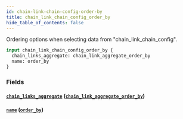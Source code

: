```yaml
---
id: chain-link-chain-config-order-by
title: chain_link_chain_config_order_by
hide_table_of_contents: false
---
```



Ordering options when selecting data from "chain_link_chain_config".

```graphql
input chain_link_chain_config_order_by {
  chain_links_aggregate: chain_link_aggregate_order_by
  name: order_by
}
```


### Fields

#### [`chain_links_aggregate`](#) ([`chain_link_aggregate_order_by`](../inputs/chain-link-aggregate-order-by))




#### [`name`](#) ([`order_by`](../enums/order-by))






